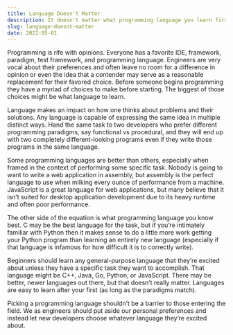 ```yaml
---
title: Language Doesn't Matter
description: It doesn't matter what programming language you learn first
slug: language-doesnt-matter
date: 2022-05-01
---
```


Programming is rife with opinions. Everyone has a favorite IDE, framework, paradigm, test framework, and programming language. Engineers are very vocal about their preferences and often leave no room for a difference in opinion or even the idea that a contender may serve as a reasonable replacement for their favored choice. Before someone begins programming they have a myriad of choices to make before starting. The biggest of those choices might be what language to learn.

Language makes an impact on how one thinks about problems and their solutions. Any language is capable of expressing the same idea in multiple distinct ways. Hand the same task to two developers who prefer different programming paradigms, say functional vs procedural, and they will end up with two completely different-looking programs even if they write those programs in the same language.

Some programming languages are better than others, especially when framed in the context of performing some specific task. Nobody is going to want to write a web application in assembly, but assembly is the perfect language to use when milking every ounce of performance from a machine. JavaScript is a great language for web applications, but many believe that it isn’t suited for desktop application development due to its heavy runtime and often poor performance.

The other side of the equation is what programming language you know best. C may be the best language for the task, but if you’re intimately familiar with Python then it makes sense to do a little more work getting your Python program than learning an entirely new language (especially if that language is infamous for how difficult it is to correctly write).

Beginners should learn any general-purpose language that they’re excited about unless they have a specific task they want to accomplish. That language might be C++, Java, Go, Python, or JavaScript. There may be better, newer languages out there, but that doesn’t really matter. Languages are easy to learn after your first (as long as the paradigms match).

Picking a programming language shouldn’t be a barrier to those entering the field. We as engineers should put aside our personal preferences and instead let new developers choose whatever language they’re excited about.
